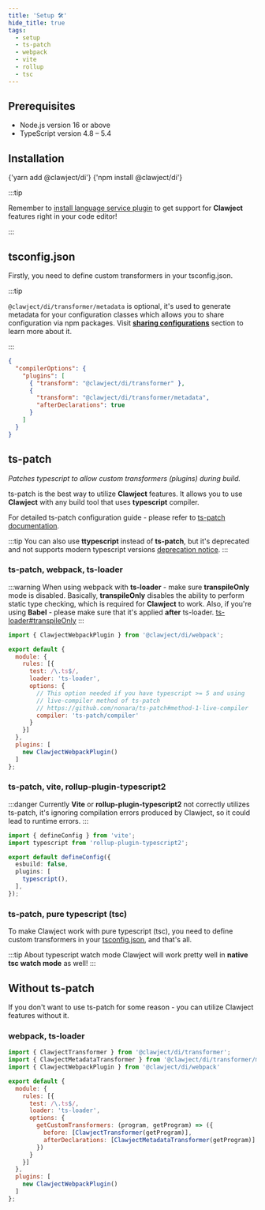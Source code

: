 ```yaml
---
title: 'Setup 🛠'
hide_title: true
tags:
  - setup
  - ts-patch
  - webpack
  - vite
  - rollup
  - tsc
---
```


## Prerequisites
  - Node.js version 16 or above
  - TypeScript version 4.8 – 5.4

## Installation


<Tabs>
  <TabItem value="yarn" label="yarn" default>
    <CodeBlock language="bash">
      {'yarn add @clawject/di'}
    </CodeBlock>
  </TabItem>
  <TabItem value="npm" label="npm">
    <CodeBlock language="bash">
      {'npm install @clawject/di'}
    </CodeBlock>
  </TabItem>
</Tabs>

:::tip

Remember to [install language service plugin](./language-service) to get support for **Clawject** features right in your code editor!

:::

## tsconfig.json

Firstly, you need to define custom transformers in your tsconfig.json.

:::tip

`@clawject/di/transformer/metadata` is optional, it's used to generate metadata for your configuration classes which allows you to share configuration via npm packages.
Visit [**sharing configurations**](./guides/sharing-configurations) section to learn more about it.

:::

```json title="tsconfig.json"
{
  "compilerOptions": {
    "plugins": [
      { "transform": "@clawject/di/transformer" },
      {
        "transform": "@clawject/di/transformer/metadata",
        "afterDeclarations": true
      }
    ]
  }
}
```

## ts-patch
*Patches typescript to allow custom transformers (plugins) during build.*

ts-patch is the best way to utilize **Clawject** features.
It allows you to use **Clawject** with any build tool that uses **typescript** compiler.

For detailed ts-patch configuration guide - please refer to [ts-patch documentation](https://github.com/nonara/ts-patch#readme).

:::tip
You can also use **ttypescript** instead of **ts-patch**, but it's deprecated and not supports modern typescript versions
[deprecation notice](https://github.com/cevek/ttypescript#deprecation-notice).
:::

### ts-patch, webpack, ts-loader

:::warning
When using webpack with **ts-loader** - make sure **transpileOnly** mode is disabled.
Basically, **transpileOnly** disables the ability to perform static type checking,
which is required for **Clawject** to work.
Also, if you're using **Babel** - please make sure that it's applied **after** ts-loader.
[ts-loader#transpileOnly](https://github.com/TypeStrong/ts-loader#transpileonly)
:::

```js title="webpack.config.js"
import { ClawjectWebpackPlugin } from '@clawject/di/webpack';

export default {
  module: {
    rules: [{
      test: /\.ts$/,
      loader: 'ts-loader',
      options: {
        // This option needed if you have typescript >= 5 and using
        // live-compiler method of ts-patch
        // https://github.com/nonara/ts-patch#method-1-live-compiler
        compiler: 'ts-patch/compiler'
      }
    }]
  },
  plugins: [
    new ClawjectWebpackPlugin()
  ]
};
```

### ts-patch, vite, rollup-plugin-typescript2

:::danger
Currently **Vite** or **rollup-plugin-typescript2** not correctly utilizes ts-patch,
it's ignoring compilation errors produced by Clawject, so it could lead to runtime errors.
:::

```ts title="vite.config.ts"
import { defineConfig } from 'vite';
import typescript from 'rollup-plugin-typescript2';

export default defineConfig({
  esbuild: false,
  plugins: [
    typescript(),
  ],
});
```

### ts-patch, pure typescript (tsc)

To make Clawject work with pure typescript (tsc), you need to define custom transformers in your [tsconfig.json](#tsconfigjson), and that's all.

:::tip About typescript watch mode
Clawject will work pretty well in **native tsc watch mode** as well!
:::

## Without ts-patch
If you don't want to use ts-patch for some reason - you can utilize Clawject features without it.

### webpack, ts-loader

```js title="webpack.config.js"
import { ClawjectTransformer } from '@clawject/di/transformer';
import { ClawjectMetadataTransformer } from '@clawject/di/transformer/metadata';
import { ClawjectWebpackPlugin } from '@clawject/di/webpack'

export default {
  module: {
    rules: [{
      test: /\.ts$/,
      loader: 'ts-loader',
      options: {
        getCustomTransformers: (program, getProgram) => ({
          before: [ClawjectTransformer(getProgram)],
          afterDeclarations: [ClawjectMetadataTransformer(getProgram)]
        })
      }
    }]
  },
  plugins: [
    new ClawjectWebpackPlugin()
  ]
};
```
